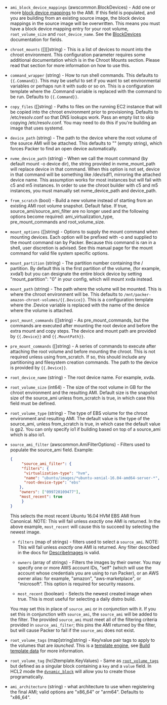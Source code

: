 <!-- Code generated from the comments of the Config struct in builder/amazon/chroot/builder.go; DO NOT EDIT MANUALLY -->

-   `ami_block_device_mappings` (awscommon.BlockDevices) - Add one or more [block device
    mappings](http://docs.aws.amazon.com/AWSEC2/latest/UserGuide/block-device-mapping-concepts.html)
    to the AMI. If this field is populated, and you are building from an
    existing source image, the block device mappings in the source image
    will be overwritten. This means you must have a block device mapping
    entry for your root volume, `root_volume_size` and `root_device_name`.
    See the [BlockDevices](#block-devices-configuration) documentation for
    fields.
    
-   `chroot_mounts` ([][]string) - This is a list of devices to mount into the chroot environment. This
    configuration parameter requires some additional documentation which is
    in the Chroot Mounts section. Please read that section for more
    information on how to use this.
    
-   `command_wrapper` (string) - How to run shell commands. This defaults to `{{.Command}}`. This may be
    useful to set if you want to set environmental variables or perhaps run
    it with sudo or so on. This is a configuration template where the
    .Command variable is replaced with the command to be run. Defaults to
    `{{.Command}}`.
    
-   `copy_files` ([]string) - Paths to files on the running EC2 instance that will be copied into the
    chroot environment prior to provisioning. Defaults to /etc/resolv.conf
    so that DNS lookups work. Pass an empty list to skip copying
    /etc/resolv.conf. You may need to do this if you're building an image
    that uses systemd.
    
-   `device_path` (string) - The path to the device where the root volume of the source AMI will be
    attached. This defaults to "" (empty string), which forces Packer to
    find an open device automatically.
    
-   `nvme_device_path` (string) - When we call the mount command (by default mount -o device dir), the
    string provided in nvme_mount_path will replace device in that command.
    When this option is not set, device in that command will be something
    like /dev/sdf1, mirroring the attached device name. This assumption
    works for most instances but will fail with c5 and m5 instances. In
    order to use the chroot builder with c5 and m5 instances, you must
    manually set nvme_device_path and device_path.
    
-   `from_scratch` (bool) - Build a new volume instead of starting from an existing AMI root volume
    snapshot. Default false. If true, source_ami/source_ami_filter are no
    longer used and the following options become required:
    ami_virtualization_type, pre_mount_commands and root_volume_size.
    
-   `mount_options` ([]string) - Options to supply the mount command when mounting devices. Each option
    will be prefixed with -o and supplied to the mount command ran by
    Packer. Because this command is ran in a shell, user discretion is
    advised. See this manual page for the mount command for valid file
    system specific options.
    
-   `mount_partition` (string) - The partition number containing the / partition. By default this is the
    first partition of the volume, (for example, xvda1) but you can
    designate the entire block device by setting "mount_partition": "0" in
    your config, which will mount xvda instead.
    
-   `mount_path` (string) - The path where the volume will be mounted. This is where the chroot
    environment will be. This defaults to
    `/mnt/packer-amazon-chroot-volumes/{{.Device}}`. This is a configuration
    template where the .Device variable is replaced with the name of the
    device where the volume is attached.
    
-   `post_mount_commands` ([]string) - As pre_mount_commands, but the commands are executed after mounting the
    root device and before the extra mount and copy steps. The device and
    mount path are provided by `{{.Device}}` and `{{.MountPath}}`.
    
-   `pre_mount_commands` ([]string) - A series of commands to execute after attaching the root volume and
    before mounting the chroot. This is not required unless using
    from_scratch. If so, this should include any partitioning and filesystem
    creation commands. The path to the device is provided by `{{.Device}}`.
    
-   `root_device_name` (string) - The root device name. For example, xvda.
    
-   `root_volume_size` (int64) - The size of the root volume in GB for the chroot environment and the
    resulting AMI. Default size is the snapshot size of the source_ami
    unless from_scratch is true, in which case this field must be defined.
    
-   `root_volume_type` (string) - The type of EBS volume for the chroot environment and resulting AMI. The
    default value is the type of the source_ami, unless from_scratch is
    true, in which case the default value is gp2. You can only specify io1
    if building based on top of a source_ami which is also io1.
    
-   `source_ami_filter` (awscommon.AmiFilterOptions) - Filters used to populate the source_ami field. Example:
    
    ```json
    {
    	 "source_ami_filter": {
    	 "filters": {
    	  "virtualization-type": "hvm",
    	  "name": "ubuntu/images/*ubuntu-xenial-16.04-amd64-server-*",
    	  "root-device-type": "ebs"
    	},
    	"owners": ["099720109477"],
    	"most_recent": true
    	 }
    }
    ```
    
    This selects the most recent Ubuntu 16.04 HVM EBS AMI from Canonical. NOTE:
    This will fail unless *exactly* one AMI is returned. In the above example,
    `most_recent` will cause this to succeed by selecting the newest image.
    
    -   `filters` (map of strings) - filters used to select a `source_ami`.
    	NOTE: This will fail unless *exactly* one AMI is returned. Any filter
    	described in the docs for
    	[DescribeImages](http://docs.aws.amazon.com/AWSEC2/latest/APIReference/API_DescribeImages.html)
    	is valid.
    
    -   `owners` (array of strings) - Filters the images by their owner. You
    	may specify one or more AWS account IDs, "self" (which will use the
    	account whose credentials you are using to run Packer), or an AWS owner
    	alias: for example, "amazon", "aws-marketplace", or "microsoft". This
    	option is required for security reasons.
    
    -   `most_recent` (boolean) - Selects the newest created image when true.
    	This is most useful for selecting a daily distro build.
    
    You may set this in place of `source_ami` or in conjunction with it. If you
    set this in conjunction with `source_ami`, the `source_ami` will be added
    to the filter. The provided `source_ami` must meet all of the filtering
    criteria provided in `source_ami_filter`; this pins the AMI returned by the
    filter, but will cause Packer to fail if the `source_ami` does not exist.
    
-   `root_volume_tags` (map[string]string) - Key/value pair tags to apply to the volumes that are *launched*. This is
    a [template engine](/docs/templates/engine), see [Build template
    data](#build-template-data) for more information.
    
-   `root_volume_tag` (hcl2template.KeyValues) - Same as [`root_volume_tags`](#root_volume_tags) but defined as a
    singular block containing a `key` and a `value` field. In HCL2 mode the
    [`dynamic_block`](/docs/configuration/from-1.5/expressions#dynamic-blocks)
    will allow you to create those programatically.
    
-   `ami_architecture` (string) - what architecture to use when registering the final AMI; valid options
    are "x86_64" or "arm64". Defaults to "x86_64".
    